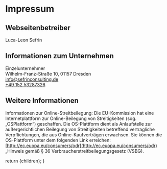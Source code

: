 
# Impressum

## Webseitenbetreiber

Luca-Leon Sefrin

## Informationen zum Unternehmen

Einzelunternehmer\
Wilhelm-Franz-Straße 10, 01157 Dresden\
[info@sefrinconsulting.de](mailto:info@sefrinconsulting.de)\
[+49 152 53287326](tel:+4915253287326)

## Weitere Informationen

Informationen zur Online-Streitbeilegung:
Die EU-Kommission hat eine Internetplattform zur Online-Beilegung von Streitigkeiten (sog. „OSPlattform“) geschaffen.
Die OS-Plattform dient als Anlaufstelle zur außergerichtlichen Beilegung von Streitigkeiten betreffend vertragliche Verpflichtungen, die aus Online-Kaufverträgen erwachsen.
Sie können die OS-Plattform unter dem folgenden Link erreichen: [http://ec.euopa.eu/consumers/odr](http://ec.euopa.eu/consumers/odr) „Hinweis gemäß § 36 Verbraucherstreitbeilegungsgesetz (VSBG).

  return <MdxLayout>{children}</MdxLayout>;
}
